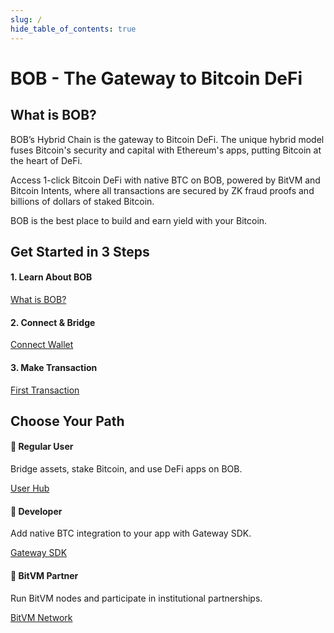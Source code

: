 ```yaml
---
slug: /
hide_table_of_contents: true
---
```


# BOB - The Gateway to Bitcoin DeFi

## What is BOB?

BOB’s Hybrid Chain is the gateway to Bitcoin DeFi. The unique hybrid model fuses Bitcoin's security and capital with Ethereum's apps, putting Bitcoin at the heart of DeFi.

Access 1-click Bitcoin DeFi with native BTC on BOB, powered by BitVM and Bitcoin Intents, where all transactions are secured by ZK fraud proofs and billions of dollars of staked Bitcoin.

BOB is the best place to build and earn yield with your Bitcoin.


## Get Started in 3 Steps

<div className="row">
  <div className="col col--4">
    <div className={`${styles.card} ${styles.cardHover}`}>
      <div className="card__header">
        <h4>1. Learn About BOB</h4>
      </div>
      <div className="card__body">
        <a className="button button--lg button--primary button--block" href="/docs/quick-start/what-is-bob">
          What is BOB?
        </a>
      </div>
    </div>
  </div>
  <div className="col col--4">
    <div className={`${styles.card} ${styles.cardHover}`}>
      <div className="card__header">
        <h4>2. Connect & Bridge</h4>
      </div>
      <div className="card__body">
        <a className="button button--lg button--primary button--block" href="/docs/quick-start/connect-wallet">
          Connect Wallet
        </a>
      </div>
    </div>
  </div>
  <div className="col col--4">
    <div className={`${styles.card} ${styles.cardHover}`}>
      <div className="card__header">
        <h4>3. Make Transaction</h4>
      </div>
      <div className="card__body">
        <a className="button button--lg button--primary button--block" href="/docs/quick-start/first-transaction">
          First Transaction
        </a>
      </div>
    </div>
  </div>
</div>

## Choose Your Path

<div className="row">
  <div className="col col--4">
    <div className={`${styles.card} ${styles.cardHover}`}>
      <div className="card__header">
        <h4>👤 Regular User</h4>
      </div>
      <div className="card__body">
        <p>Bridge assets, stake Bitcoin, and use DeFi apps on BOB.</p>
        <a className="button button--lg button--secondary button--block" href="/docs/user-hub/">
          User Hub
        </a>
      </div>
    </div>
  </div>
  <div className="col col--4">
    <div className={`${styles.card} ${styles.cardHover}`}>
      <div className="card__header">
        <h4>🔗 Developer</h4>
      </div>
      <div className="card__body">
        <p>Add native BTC integration to your app with Gateway SDK.</p>
        <a className="button button--lg button--secondary button--block" href="/docs/gateway/">
          Gateway SDK
        </a>
      </div>
    </div>
  </div>
  <div className="col col--4">
    <div className={`${styles.card} ${styles.cardHover}`}>
      <div className="card__header">
        <h4>🔐 BitVM Partner</h4>
      </div>
      <div className="card__body">
        <p>Run BitVM nodes and participate in institutional partnerships.</p>
        <a className="button button--lg button--secondary button--block" href="/docs/bitvm/">
          BitVM Network
        </a>
      </div>
    </div>
  </div>
</div> 